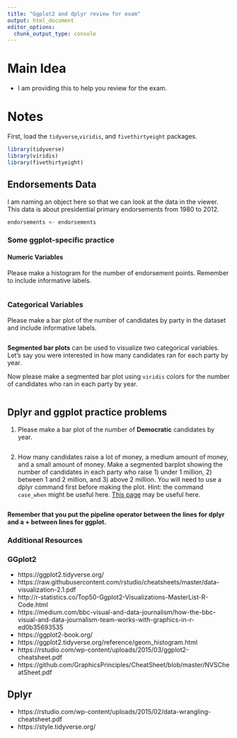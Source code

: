 ---
title: "Ggplot2 and dplyr review for exam"
output: html_document
editor_options: 
  chunk_output_type: console
---

# Main Idea

- I am providing this to help you review for the exam.

# Notes

First, load the `tidyverse`,`viridis`, and `fivethirtyeight` packages.

```{r packages, warning = FALSE, message = FALSE}
library(tidyverse)
library(viridis)
library(fivethirtyeight)
```

## Endorsements Data

I am naming an object here so that we can look at the data in the viewer. This data is about presidential primary endorsements from 1980 to 2012.

```{r load-data, message=FALSE}
endorsements <- endorsements
```

### Some ggplot-specific practice

#### Numeric Variables

Please make a histogram for the number of endorsement points. Remember to include informative labels.

```{r histogram}

```

### Categorical Variables

Please make a bar plot of the number of candidates by party in the dataset and include informative labels.

```{r bar-plot}

```

**Segmented bar plots** can be used to visualize two categorical variables. Let's say you were interested in how many candidates ran for each party by year. 

Now please make a segmented bar plot using `viridis` colors for the number of candidates who ran in each party by year.

```{r segmented-bar-plot}

```

## Dplyr and ggplot practice problems

1) Please make a bar plot of the number of **Democratic** candidates by year.

```{r combine, warning=FALSE}

```

2) How many candidates raise a lot of money, a medium amount of money, and a small amount of money. Make a segmented barplot showing the number of candidates in each party who raise 1) under 1 million, 2) between 1 and 2 million, and 3) above 2 million. You will need to use a dplyr command first before making the plot. Hint: the command `case_when` might be useful here. [This page](https://www.sharpsightlabs.com/blog/case-when-r/) may be useful here.

```{r combine-2, warning=FALSE}

```

**Remember that you put the pipeline operator between the lines for dplyr and a + between lines for ggplot.**

### Additional Resources

### GGplot2
- https://ggplot2.tidyverse.org/
- https://raw.githubusercontent.com/rstudio/cheatsheets/master/data-visualization-2.1.pdf
- http://r-statistics.co/Top50-Ggplot2-Visualizations-MasterList-R-Code.html
- https://medium.com/bbc-visual-and-data-journalism/how-the-bbc-visual-and-data-journalism-team-works-with-graphics-in-r-ed0b35693535
- https://ggplot2-book.org/
- https://ggplot2.tidyverse.org/reference/geom_histogram.html
- https://rstudio.com/wp-content/uploads/2015/03/ggplot2-cheatsheet.pdf
- https://github.com/GraphicsPrinciples/CheatSheet/blob/master/NVSCheatSheet.pdf

## Dplyr

- https://rstudio.com/wp-content/uploads/2015/02/data-wrangling-cheatsheet.pdf
- https://style.tidyverse.org/
